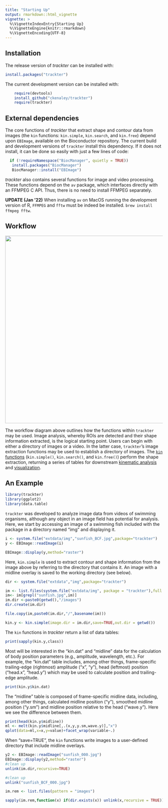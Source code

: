 ```yaml
---
title: "Starting Up"
output: rmarkdown::html_vignette
vignette: >
  %\VignetteIndexEntry{Starting Up}
  %\VignetteEngine{knitr::rmarkdown}
  %\VignetteEncoding{UTF-8}
---
```



## Installation

The release version of *trackter* can be installed with:


```r
install.packages("trackter")
```

The current development version can be installed with:


```r
    require(devtools)
    install_github("ckenaley/trackter")
    require(trackter)
```


## External dependencies

The core functions of *trackter* that extract shape and contour data from images (the `kin` functions: `kin.simple`, `kin.search`, and `kin.free`) depend upon `EBImage`, available on the Bioconductor repository. The current build and development versions of `trackter` install this dependency. If it does not install, it can be done so easily with just a few lines of code:


```r
  if (!requireNamespace("BiocManager", quietly = TRUE))
   install.packages("BiocManager")
   BiocManager::install("EBImage")
```

*trackter* also contains several functions for image and video processing. These functions depend on the `av` package, which interfaces directly with an FFMPEG C API. Thus, there is no need to install FFMPEG separately. 

**UPDATE (Jan '22)** When installing `av` on MacOS running the development version of R, `FFMPEG` and `fftw` must be indeed be installed. `brew install ffmpeg fftw`.

## Workflow

![](workflow.png){width=600px}


The workflow diagram above outlines how the functions within `trackter` may be used. Image analysis, whereby ROIs are detected and their shape information extracted, is the logical starting point. Users can begin with either a directory of images or a video. In the latter case, `trackter`'s image extraction functions may be used to establish a directory of images. The [`kin` functions](#the-kin-functions-1) (`kin.simple()`, `kin.search()`, and `kin.free()`) perform the shape extraction, returning a series of tables for downstream [kinematic analysis](kinematic_analysis.html) and [visualization](visualization.html).


## An Example


```r
library(trackter)
library(ggplot2)
library(data.table)
```

`trackter` was developed to analyze image data from videos of swimming organisms, although any object in an image field has potential for analysis. Here, we start by accessing an image of a swimming fish included with the package in a directory named "img" and displaying it.


```r
i <- system.file("extdata/img","sunfish_BCF.jpg",package="trackter")
y <- EBImage::readImage(i)

EBImage::display(y,method="raster")
```


Here, `kin.simple` is used to extract contour and shape information from the image above by referring to the directory that contains it. An image with a midline overlay is saved to the working directory (see below).


```r

dir <- system.file("extdata","img",package="trackter")

im <- list.files(system.file("extdata/img", package = "trackter"),full.names = TRUE)
im<- im[grepl("sunfish.jpg",im)]
im.dir <-paste0(getwd(),"/images")
dir.create(im.dir)

file.copy(im,paste0(im.dir,"/",basename(im)))

kin.y <- kin.simple(image.dir = im.dir,save=TRUE,out.dir = getwd())
```

The `kin` functions in *trackter* return a list of data tables:

```r
print(sapply(kin.y,class))
```

Most will be interested in the "kin.dat" and "midline" data for the calculation of body position parameters (e.g., amplitude, wavelength, etc.). For example, the "kin.dat" table includes, among other things, frame-specific trailing-edge (rightmost) amplitude ("x", "y"), head (leftmost) position ("head.x", "head.y") which may be used to calculate position and trailing-edge amplitude.


```r
print(kin.y$kin.dat)
```

The "midline" table is composed of frame-specific midline data, including, among other things, calculated midline position ("y"), smoothed midline position ("y.sm") and midline position relative to the head ("wave.y"). Here we see the difference between them.


```r
print(head(kin.y$midline))
ml <- melt(kin.y$midline[,.(x,y,y.sm,wave.y)],"x")
qplot(data=ml,x=x,y=value)+facet_wrap(variable~.)
```

When "save=TRUE", the `kin` functions write images to a user-defined directory that include midline overlays.

```r
y2 <- EBImage::readImage("sunfish_000.jpg")
EBImage::display(y2,method="raster")
#clean up
unlink(im.dir,recursive=TRUE)
```

```r
#clean up
unlink("sunfish_BCF_000.jpg")
```

```r
im.rem <- list.files(pattern = "images")

sapply(im.rem,function(x) if(dir.exists(x)) unlink(x,recursive = TRUE))
```
